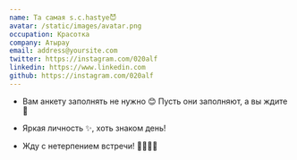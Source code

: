 ```yaml
---
name: Та самая s.c.hastye😈
avatar: /static/images/avatar.png
occupation: Красотка
company: Атырау
email: address@yoursite.com
twitter: https://instagram.com/020alf
linkedin: https://www.linkedin.com
github: https://instagram.com/020alf
---
```


- Вам анкету заполнять не нужно 😊
  Пусть они заполняют, а вы ждите 🤔

- Яркая личность ✨, хоть знаком день!

- Жду с нетерпением встречи! 🫱🏽‍🫲🏼

